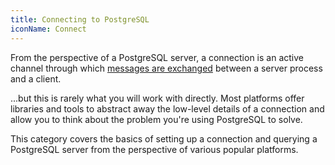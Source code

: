 ```yaml
---
title: Connecting to PostgreSQL 
iconName: Connect
---
```


From the perspective of a PostgreSQL server, a connection is an active channel through which [messages are exchanged](https://www.postgresql.org/docs/current/protocol.html) between a server process and a client. 

...but this is rarely what you will work with directly. Most platforms offer libraries and tools to abstract away the low-level details of a connection and allow you to think about the problem you're using PostgreSQL to solve.

This category covers the basics of setting up a connection and querying a PostgreSQL server from the perspective of various popular platforms.